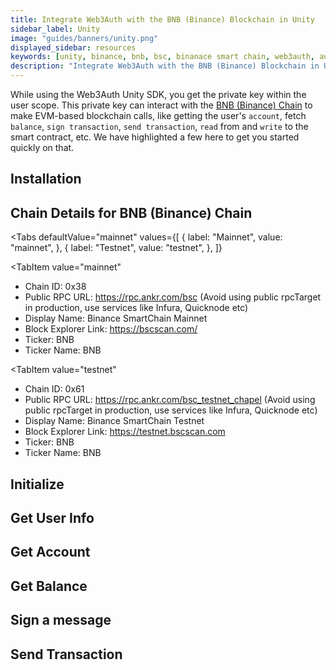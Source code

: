 ```yaml
---
title: Integrate Web3Auth with the BNB (Binance) Blockchain in Unity
sidebar_label: Unity
image: "guides/banners/unity.png"
displayed_sidebar: resources
keywords: [unity, binance, bnb, bsc, binanace smart chain, web3auth, authentication, blockchain]
description: "Integrate Web3Auth with the BNB (Binance) Blockchain in Unity | Documentation - Web3Auth"
---
```



<SEO
  title="Integrate Web3Auth with the BNB (Binance) Blockchain in Unity"
  description="Integrate Web3Auth with the BNB (Binance) Blockchain in Unity | Documentation - Web3Auth"
  image="https://web3auth.io/docs/guides/banners/bnb.png"
  slug="/connect-blockchain/evm/bnb/unity"
/>

While using the Web3Auth Unity SDK, you get the private key within the user scope. This private key can interact with the
[BNB (Binance) Chain](https://www.bnbchain.org/) to make EVM-based blockchain calls, like getting the user's `account`, fetch `balance`,
`sign transaction`, `send transaction`, `read` from and `write` to the smart contract, etc. We have highlighted a few here to get you started quickly
on that.

## Installation

<InstallationSnippet />

## Chain Details for BNB (Binance) Chain

<Tabs
 defaultValue="mainnet"
  values={[
    { label: "Mainnet", value: "mainnet", },
    { label: "Testnet", value: "testnet", },
  ]}
>
<TabItem
  value="mainnet"
>

- Chain ID: 0x38
- Public RPC URL: https://rpc.ankr.com/bsc (Avoid using public rpcTarget in production, use services like Infura, Quicknode etc)
- Display Name: Binance SmartChain Mainnet
- Block Explorer Link: https://bscscan.com/
- Ticker: BNB
- Ticker Name: BNB

</TabItem>

<TabItem
  value="testnet"
>

- Chain ID: 0x61
- Public RPC URL: https://rpc.ankr.com/bsc_testnet_chapel (Avoid using public rpcTarget in production, use services like Infura, Quicknode etc)
- Display Name: Binance SmartChain Testnet
- Block Explorer Link: https://testnet.bscscan.com
- Ticker: BNB
- Ticker Name: BNB

</TabItem>
</Tabs>

## Initialize

<InitialisationSnippet />

## Get User Info

<UserInfoSnippet />

## Get Account

<GetAccountSnippet />

## Get Balance

<GetBalanceSnippet />

## Sign a message

<SignMessageSnippet />

## Send Transaction

<SendTransactionSnippet />
